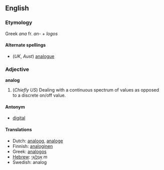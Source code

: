 ==English==
===Etymology===

Greek ''ana'' fr. ''an-'' + ''logos''

====Alternate spellings====
*(''UK'', ''Aust'') [[analogue]]

=== Adjective ===
'''analog'''

#(''Chiefly US'') Dealing with a continuous spectrum of values as opposed to a discrete on/off value.

====Antonym====
*[[digital]]

==== Translations ====
*Dutch: [[analoog]], [[analoge]]
*Finnish: [[analoginen]]
*Greek: [[analogos]]
*[[Hebrew]]: [[אָנָלוֹגִי]] ''m''
*Swedish: analog